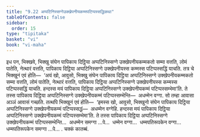 ```yaml
---
title: "9.22 अप्पटिनिस्सग्गेउक्खेपनीयकम्मपटिप्पस्सद्धिकथा"
tableOfContents: false
sidebar:
  order: 15
type: "tipitaka"
basket: "vi"
book: "vi-maha"
---
```



<DynamicBreadcrumb />

<Division number="428" book="vi-maha">

<Paragraph number="1873" book="vi-maha">
इध पन, भिक्खवे, भिक्खु संघेन पापिकाय दिट्ठिया अप्पटिनिस्सग्गे उक्खेपनीयकम्मकतो सम्मा वत्तति, लोमं पातेति, नेत्थारं वत्तति, पापिकाय दिट्ठिया अप्पटिनिस्सग्गे उक्खेपनीयस्स कम्मस्स पटिप्पस्सद्धिं याचति. तत्र चे भिक्खूनं एवं होति—  ‘अयं खो, आवुसो, भिक्खु संघेन पापिकाय दिट्ठिया अप्पटिनिस्सग्गे उक्खेपनीयकम्मकतो सम्मा वत्तति, लोमं पातेति, नेत्थारं वत्तति, पापिकाय दिट्ठिया अप्पटिनिस्सग्गे उक्खेपनीयस्स कम्मस्स पटिप्पस्सद्धिं याचति. हन्दस्स मयं पापिकाय दिट्ठिया अप्पटिनिस्सग्गे उक्खेपनीयकम्मं पटिप्पस्सम्भेमा’ति. ते तस्स पापिकाय दिट्ठिया अप्पटिनिस्सग्गे उक्खेपनीयकम्मं पटिप्पस्सम्भेन्ति—  अधम्मेन वग्गा. सो तम्हा आवासा अञ्ञं आवासं गच्छति. तत्थपि भिक्खूनं एवं होति—  ‘इमस्स खो, आवुसो, भिक्खुनो संघेन पापिकाय दिट्ठिया अप्पटिनिस्सग्गे उक्खेपनीयकम्मं पटिप्पस्सद्धं—  अधम्मेन वग्गेहि. हन्दस्स मयं पापिकाय दिट्ठिया अप्पटिनिस्सग्गे उक्खेपनीयकम्मं पटिप्पस्सम्भेमा’ति. ते तस्स पापिकाय दिट्ठिया अप्पटिनिस्सग्गे उक्खेपनीयकम्मं पटिप्पस्सम्भेन्ति…  अधम्मेन समग्गा …पे…  धम्मेन वग्गा…  धम्मपतिरूपकेन वग्गा…  धम्मपतिरूपकेन समग्गा …पे… .

</Paragraph>
</Division>

<Paragraph number="1874" type="center" book="vi-maha">
चक्कं कातब्बं.
</Paragraph>